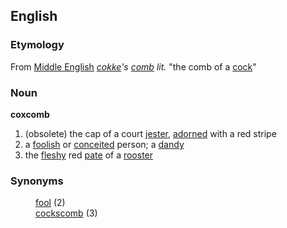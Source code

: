 ==English==
=== Etymology ===
From [[Middle English]] ''[[cokke]]'s [[comb]]'' ''lit.'' "the comb of a [[cock]]"

=== Noun ===
'''coxcomb'''
# (obsolete) the cap of a court [[jester]], [[adorned]] with a red stripe
# a [[foolish]] or [[conceited]] person; a [[dandy]]
# the [[fleshy]] red [[pate]] of a [[rooster]]
{{seeCites}}

=== Synonyms ===
:[[fool]] (2)
:[[cockscomb]] (3)